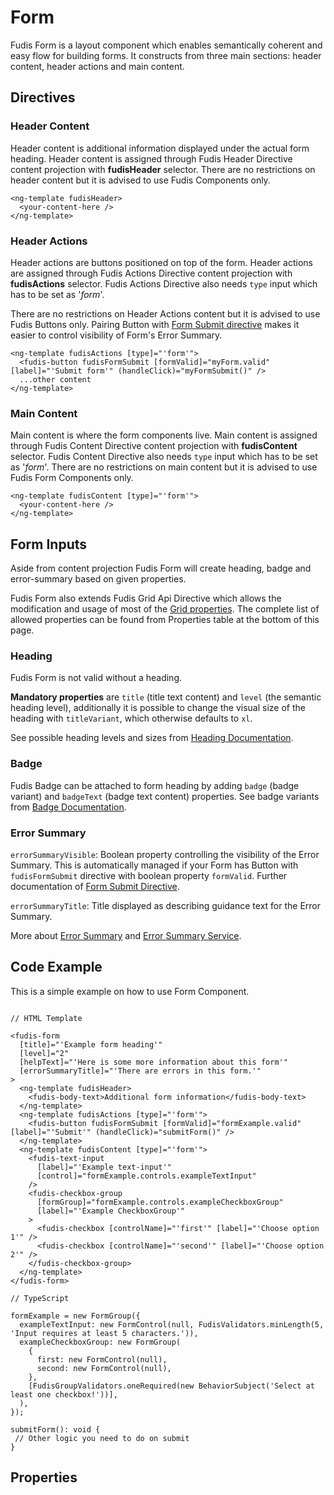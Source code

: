 
<Meta title="Components/Form/Form" />

# Form

Fudis Form is a layout component which enables semantically coherent and easy flow for building forms. It constructs from three main sections: header content, header actions and main content.

## Directives

### Header Content

Header content is additional information displayed under the actual form heading.
Header content is assigned through Fudis Header Directive content projection with **fudisHeader** selector.
There are no restrictions on header content but it is advised to use Fudis Components only.

```
<ng-template fudisHeader>
  <your-content-here />
</ng-template>
```

### Header Actions

Header actions are buttons positioned on top of the form.
Header actions are assigned through Fudis Actions Directive content projection with **fudisActions** selector.
Fudis Actions Directive also needs `type` input which has to be set as '_form_'.

There are no restrictions on Header Actions content but it is advised to use Fudis Buttons only. Pairing Button with [Form Submit directive](/docs/directives-form-actions--documentation#form-submit-with-button) makes it easier to control visibility of Form's Error Summary.

```
<ng-template fudisActions [type]="'form'">
  <fudis-button fudisFormSubmit [formValid]="myForm.valid" [label]="'Submit form'" (handleClick)="myFormSubmit()" />
  ...other content
</ng-template>
```

### Main Content

Main content is where the form components live.
Main content is assigned through Fudis Content Directive content projection with **fudisContent** selector.
Fudis Content Directive also needs `type` input which has to be set as '_form_'.
There are no restrictions on main content but it is advised to use Fudis Form Components only.

```
<ng-template fudisContent [type]="'form'">
  <your-content-here />
</ng-template>
```

## Form Inputs

Aside from content projection Fudis Form will create heading, badge and error-summary based on given properties.

Fudis Form also extends Fudis Grid Api Directive which allows the modification and usage of most of the [Grid properties](/docs/foundations-grid--documentation).
The complete list of allowed properties can be found from Properties table at the bottom of this page.

### Heading

Fudis Form is not valid without a heading.

**Mandatory properties** are `title` (title text content) and `level` (the semantic heading level), additionally it is possible to change the visual size of the heading with `titleVariant`, which otherwise defaults to `xl`.

See possible heading levels and sizes from [Heading Documentation](/docs/components-typography-heading--documentation).

### Badge

Fudis Badge can be attached to form heading by adding `badge` (badge variant) and `badgeText` (badge text content) properties.
See badge variants from [Badge Documentation](/docs/components-badge--documentation).

### Error Summary

`errorSummaryVisible`: Boolean property controlling the visibility of the Error Summary. This is automatically managed if your Form has Button with `fudisFormSubmit` directive with boolean property `formValid`. Further documentation of [Form Submit Directive](/docs/directives-form-actions--documentation).

`errorSummaryTitle`: Title displayed as describing guidance text for the Error Summary.

More about [Error Summary](/docs/components-form-error-summary--documentation) and [Error Summary Service](/docs/services-error-summary--documentation).

## Code Example

This is a simple example on how to use Form Component.

```

// HTML Template

<fudis-form
  [title]="'Example form heading'"
  [level]="2"
  [helpText]="'Here is some more information about this form'"
  [errorSummaryTitle]="'There are errors in this form.'"
>
  <ng-template fudisHeader>
    <fudis-body-text>Additional form information</fudis-body-text>
  </ng-template>
  <ng-template fudisActions [type]="'form'">
    <fudis-button fudisFormSubmit [formValid]="formExample.valid" [label]="'Submit'" (handleClick)="submitForm()" />
  </ng-template>
  <ng-template fudisContent [type]="'form'">
    <fudis-text-input
      [label]="'Example text-input'"
      [control]="formExample.controls.exampleTextInput"
    />
    <fudis-checkbox-group
      [formGroup]="formExample.controls.exampleCheckboxGroup"
      [label]="'Example CheckboxGroup'"
    >
      <fudis-checkbox [controlName]="'first'" [label]="'Choose option 1'" />
      <fudis-checkbox [controlName]="'second'" [label]="'Choose option 2'" />
    </fudis-checkbox-group>
  </ng-template>
</fudis-form>

// TypeScript

formExample = new FormGroup({
  exampleTextInput: new FormControl(null, FudisValidators.minLength(5, 'Input requires at least 5 characters.')),
  exampleCheckboxGroup: new FormGroup(
    {
      first: new FormControl(null),
      second: new FormControl(null),
    },
    [FudisGroupValidators.oneRequired(new BehaviorSubject('Select at least one checkbox!'))],
  ),
});

submitForm(): void {
 // Other logic you need to do on submit
}
```

## Properties

<ArgTypes of={FormComponent} exclude={formArgTypesExclude} />
